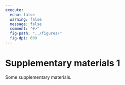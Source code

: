 ```yaml
---
execute:
  echo: false
  warning: false
  message: false
  comment: "#>"
  fig-path: "../figures/"
  fig-dpi: 600
---
```


# Supplementary materials 1

Some supplementary materials.
